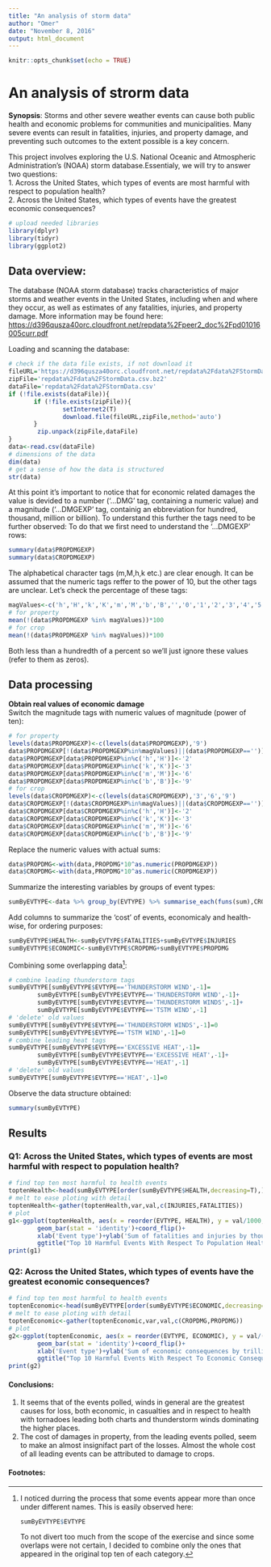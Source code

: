 ```yaml
---
title: "An analysis of storm data"
author: "Omer"
date: "November 8, 2016"
output: html_document
---
```


```r
knitr::opts_chunk$set(echo = TRUE)
```

# An analysis of strorm data
__Synopsis__: Storms and other severe weather events can cause both public health and economic problems for communities and municipalities. Many severe events can result in fatalities, injuries, and property damage, and preventing such outcomes to the extent possible is a key concern.

This project involves exploring the U.S. National Oceanic and Atmospheric Administration's (NOAA) storm database.Essentialy, we will try to answer two questions:    
1. Across the United States, which types of events are most harmful with respect to population health?     
2. Across the United States, which types of events have the greatest economic consequences?

```r
# upload needed libraries
library(dplyr)
library(tidyr)
library(ggplot2)
```

## Data overview:
The database (NOAA storm database) tracks characteristics of major storms and weather events in the United States, including when and where they occur, as well as estimates of any fatalities, injuries, and property damage. More information may be found here: <https://d396qusza40orc.cloudfront.net/repdata%2Fpeer2_doc%2Fpd01016005curr.pdf>

Loading and scanning the database:
```r
# check if the data file exists, if not download it
fileURL='https://d396qusza40orc.cloudfront.net/repdata%2Fdata%2FStormData.csv.bz2'
zipFile='repdata%2Fdata%2FStormData.csv.bz2'
dataFile='repdata%2Fdata%2FStormData.csv'
if (!file.exists(dataFile)){
       if (!file.exists(zipFile)){
               setInternet2(T)
               download.file(fileURL,zipFile,method='auto')
       }
        zip.unpack(zipFile,dataFile)
}
data<-read.csv(dataFile)
# dimensions of the data
dim(data)
# get a sense of how the data is structured
str(data)
```

At this point it's important to notice that for economic related damages the value is devided to a number ('...DMG' tag, containing a numeric value) and a magnitude ('...DMGEXP' tag, containig an ebbreviation for hundred, thousand, million or billion). 
To understand this further the tags need to be further observed:
To do that we first need to understand the '...DMGEXP' rows:
```r
summary(data$PROPDMGEXP)
summary(data$CROPDMGEXP)
```

The alphabetical character tags (m,M,h,k etc.) are clear enough. It can be assumed that the numeric tags reffer to the power of 10, but the other tags are unclear. Let's check the percentage of these tags:
```r
magValues<-c('h','H','k','K','m','M','b','B','','0','1','2','3','4','5','6','7','8')
# for property
mean(!(data$PROPDMGEXP %in% magValues))*100
# for crop
mean(!(data$PROPDMGEXP %in% magValues))*100
```

Both less than a hundredth of a percent so we'll just ignore these values (refer to them as zeros).

## Data processing
__Obtain real values of economic damage__    
Switch the magnitude tags with numeric values of magnitude (power of ten):
```r
# for property
levels(data$PROPDMGEXP)<-c(levels(data$PROPDMGEXP),'9')
data$PROPDMGEXP[!(data$PROPDMGEXP%in%magValues)||(data$PROPDMGEXP=='')]<-'0'
data$PROPDMGEXP[data$PROPDMGEXP%in%c('h','H')]<-'2'
data$PROPDMGEXP[data$PROPDMGEXP%in%c('k','K')]<-'3'
data$PROPDMGEXP[data$PROPDMGEXP%in%c('m','M')]<-'6'
data$PROPDMGEXP[data$PROPDMGEXP%in%c('b','B')]<-'9'
# for crop
levels(data$CROPDMGEXP)<-c(levels(data$CROPDMGEXP),'3','6','9')
data$CROPDMGEXP[!(data$CROPDMGEXP%in%magValues)||(data$CROPDMGEXP=='')]<-'0'
data$CROPDMGEXP[data$CROPDMGEXP%in%c('h','H')]<-'2'
data$CROPDMGEXP[data$CROPDMGEXP%in%c('k','K')]<-'3'
data$CROPDMGEXP[data$CROPDMGEXP%in%c('m','M')]<-'6'
data$CROPDMGEXP[data$CROPDMGEXP%in%c('b','B')]<-'9'
```

Replace the numeric values with actual sums:
```r
data$PROPDMG<-with(data,PROPDMG*10^as.numeric(PROPDMGEXP))
data$CROPDMG<-with(data,PROPDMG*10^as.numeric(CROPDMGEXP))
```

Summarize the interesting variables by groups of event types:
```r
sumByEVTYPE<-data %>% group_by(EVTYPE) %>% summarise_each(funs(sum),CROPDMG,PROPDMG,INJURIES,FATALITIES)
```

Add columns to summarize the 'cost' of events, economicaly and health-wise, for ordering purposes:
```r
sumByEVTYPE$HEALTH<-sumByEVTYPE$FATALITIES+sumByEVTYPE$INJURIES
sumByEVTYPE$ECONOMIC<-sumByEVTYPE$CROPDMG+sumByEVTYPE$PROPDMG

```

Combining some overlapping data[^1]:
```r
# combine leading thunderstorm tags
sumByEVTYPE[sumByEVTYPE$EVTYPE=='THUNDERSTORM WIND',-1]=
        sumByEVTYPE[sumByEVTYPE$EVTYPE=='THUNDERSTORM WIND',-1]+
        sumByEVTYPE[sumByEVTYPE$EVTYPE=='THUNDERSTORM WINDS',-1]+
        sumByEVTYPE[sumByEVTYPE$EVTYPE=='TSTM WIND',-1]
# 'delete' old values
sumByEVTYPE[sumByEVTYPE$EVTYPE=='THUNDERSTORM WINDS',-1]=0
sumByEVTYPE[sumByEVTYPE$EVTYPE=='TSTM WIND',-1]=0
# combine leading heat tags
sumByEVTYPE[sumByEVTYPE$EVTYPE=='EXCESSIVE HEAT',-1]=
        sumByEVTYPE[sumByEVTYPE$EVTYPE=='EXCESSIVE HEAT',-1]+
        sumByEVTYPE[sumByEVTYPE$EVTYPE=='HEAT',-1]
# 'delete' old values
sumByEVTYPE[sumByEVTYPE$EVTYPE=='HEAT',-1]=0
```

Observe the data structure obtained:
```r
summary(sumByEVTYPE)
```

## Results    
### __Q1:__ Across the United States, which types of events are most harmful with respect to population health? 
```r
# find top ten most harmful to health events
toptenHealth<-head(sumByEVTYPE[order(sumByEVTYPE$HEALTH,decreasing=T),],10)
# melt to ease ploting with detail
toptenHealth<-gather(toptenHealth,var,val,c(INJURIES,FATALITIES))
# plot
g1<-ggplot(toptenHealth, aes(x = reorder(EVTYPE, HEALTH), y = val/1000, fill=var))+
        geom_bar(stat = 'identity')+coord_flip()+
        xlab('Event type')+ylab('Sum of fatalities and injuries by thousands')+
        ggtitle("Top 10 Harmful Events With Respect To Population Health")
print(g1)
```


### __Q2:__ Across the United States, which types of events have the greatest economic consequences?
```r
# find top ten most harmful to health events
toptenEconomic<-head(sumByEVTYPE[order(sumByEVTYPE$ECONOMIC,decreasing=T),],10)
# melt to ease ploting with detail
toptenEconomic<-gather(toptenEconomic,var,val,c(CROPDMG,PROPDMG))
# plot
g2<-ggplot(toptenEconomic, aes(x = reorder(EVTYPE, ECONOMIC), y = val/(10^12), fill=var))+
        geom_bar(stat = 'identity')+coord_flip()+
        xlab('Event type')+ylab('Sum of economic consequences by trillion dollars')+
        ggtitle("Top 10 Harmful Events With Respect To Economic Consequences")
print(g2)
```

#### Conclusions:    
1. It seems that of the events polled, winds in general are the greatest causes for loss, both economic, in casualties and in respect to health with tornadoes leading both charts and thunderstorm winds dominating the higher places.    
2. The cost of damages in property, from the leading events polled, seem to make an almost insignifact part of the losses. Almost the whole cost of all leading events can be attributed to damage to crops.

#### Footnotes:
[^1]:I noticed durring the process that some events appear more than once under different names. This is easily observed here:
    ```r
sumByEVTYPE$EVTYPE
```

     To not divert too much from the scope of the exercise and since some overlaps were not certain, I decided to combine only the ones that appeared in the original top ten of each category.